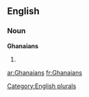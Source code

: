
==English==

===Noun===
'''Ghanaians'''

# {{plural of|[[Ghanaian]]}}

[[Category:English plurals]]

[[ar:Ghanaians]]
[[fr:Ghanaians]]
